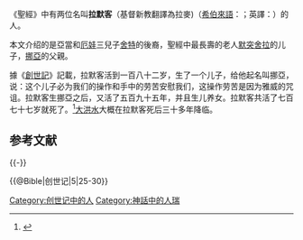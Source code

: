 {{otheruse|subject=[[亞當|亞當]]和[[夏娃|厄娃]]的三兒子[[塞特|舍特]]的後裔|other=[[亞當|亞當]]和[[夏娃|厄娃]]大兒子[[該隱|加音]]的後裔|拉麥}}
{{基督宗教術語翻譯說明|天主教}}
《聖經》中有两位名叫'''拉默客'''（基督新教翻譯為拉麥)（[[希伯來語|希伯來語]]：'''{{lang|he|למך בן מתושלח}}'''；英譯：'''{{lang|en|Lamech}}'''）的人。

本文介绍的是亞當和[[夏娃|厄娃]]三兒子[[塞特|舍特]]的後裔，聖經中最長壽的老人[[瑪土撒拉|默突舍拉]]的儿子，[[挪亞|挪亞]]的父親。

據《[[創世記|創世記]]》記載，拉默客活到一百八十二岁，生了一个儿子，给他起名叫挪亞，说：这个儿子必为我们的操作和手中的劳苦安慰我们，这操作劳苦是因为雅威的咒诅。拉默客生挪亞之后，又活了五百九十五年，并且生儿养女。拉默客共活了七百七十七岁就死了。<ref>{{Bible|创世记|5|25-30}}</ref>[[大洪水|大洪水]]大概在拉默客死后三十多年降临。

== 参考文献 ==
{{Reflist}}

{{-}}
{{Adam to David}} 

{{DEFAULTSORT:Lamech}}
[[Category:创世记中的人|Category:创世记中的人]]
[[Category:神話中的人瑞|Category:神話中的人瑞]]
{{@Bible|创世记|5|25-30}}

{{People in the Bible-stub}}